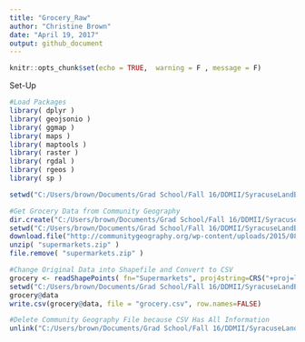 ```yaml
---
title: "Grocery_Raw"
author: "Christine Brown"
date: "April 19, 2017"
output: github_document
---
```


```r
knitr::opts_chunk$set(echo = TRUE,  warning = F , message = F)
```
Set-Up
```r
#Load Packages
library( dplyr )
library( geojsonio )
library( ggmap )
library( maps )
library( maptools )
library( raster )
library( rgdal )
library( rgeos )
library( sp )

setwd("C:/Users/brown/Documents/Grad School/Fall 16/DDMII/SyracuseLandBank/DATA/RAW_DATA")
```


```r

#Get Grocery Data from Community Geography
dir.create("C:/Users/brown/Documents/Grad School/Fall 16/DDMII/SyracuseLandBank/DATA/RAW_DATA/Grocery")
setwd("C:/Users/brown/Documents/Grad School/Fall 16/DDMII/SyracuseLandBank/DATA/RAW_DATA/Grocery")
download.file("http://communitygeography.org/wp-content/uploads/2015/08/Supermarkets.shp_.zip", "supermarkets.zip" )
unzip( "supermarkets.zip" )
file.remove( "supermarkets.zip" )

#Change Original Data into Shapefile and Convert to CSV
grocery <- readShapePoints( fn="Supermarkets", proj4string=CRS("+proj=longlat +datum=WGS84") )
setwd("C:/Users/brown/Documents/Grad School/Fall 16/DDMII/SyracuseLandBank/DATA/RAW_DATA")
grocery@data
write.csv(grocery@data, file = "grocery.csv", row.names=FALSE)

#Delete Community Geography File because CSV Has All Information
unlink("C:/Users/brown/Documents/Grad School/Fall 16/DDMII/SyracuseLandBank/DATA/RAW_DATA/Grocery", recursive = TRUE)

```